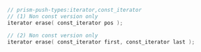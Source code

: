 ```cpp
// prism-push-types:iterator,const_iterator
// (1) Non const version only
iterator erase( const_iterator pos );

// (2) Non const version only
iterator erase( const_iterator first, const_iterator last );
```